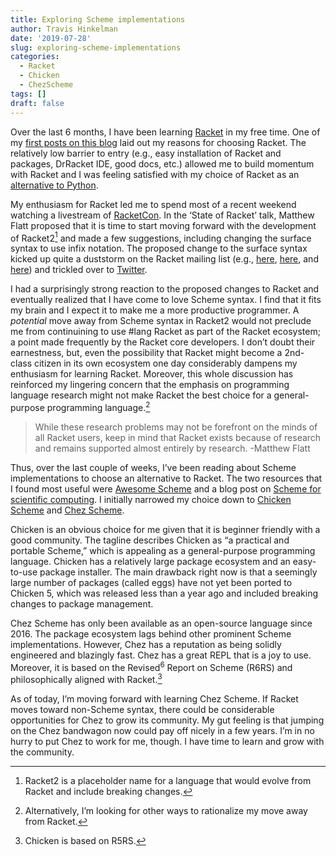 ```yaml
---
title: Exploring Scheme implementations
author: Travis Hinkelman
date: '2019-07-28'
slug: exploring-scheme-implementations
categories:
  - Racket
  - Chicken
  - ChezScheme
tags: []
draft: false
---
```


Over the last 6 months, I have been learning [Racket](https://racket-lang.org) in my free time. One of my [first posts on this blog](/post/programming-horizons/) laid out my reasons for choosing Racket. The relatively low barrier to entry (e.g., easy installation of Racket and packages, DrRacket IDE, good docs, etc.) allowed me to build momentum with Racket and I was feeling satisfied with my choice of Racket as an [alternative to Python](https://dustycloud.org/blog/racket-is-an-acceptable-python/).

My enthusiasm for Racket led me to spend most of a recent weekend watching a livestream of [RacketCon](https://con.racket-lang.org). In the 'State of Racket' talk, Matthew Flatt proposed that it is time to start moving forward with the development of Racket2^[Racket2 is a placeholder name for a language that would evolve from Racket and include breaking changes.] and made a few suggestions, including changing the surface syntax to use infix notation. The proposed change to the surface syntax kicked up quite a duststorm on the Racket mailing list (e.g., [here](https://groups.google.com/d/msg/racket-users/HiC7z3A5O-k/XPR2wbSJCQAJ), [here](https://groups.google.com/d/msg/racket-users/ewWuCvbe93k/e-tMWwlVAwAJ), and [here](https://groups.google.com/d/msg/racket-users/vN_1uUJZnXo/5bXiMEBvCgAJ)) and trickled over to [Twitter](https://twitter.com/lexi_lambda/status/1152171606648786945).

I had a surprisingly strong reaction to the proposed changes to Racket and eventually realized that I have come to love Scheme syntax. I find that it fits my brain and I expect it to make me a more productive programmer. A *potential* move away from Scheme syntax in Racket2 would not preclude me from continuining to use #lang Racket as part of the Racket ecosystem; a point made frequently by the Racket core developers. I don't doubt their earnestness, but, even the possibility that Racket might become a 2nd-class citizen in its own ecosystem one day considerably dampens my enthusiasm for learning Racket. Moreover, this whole discussion has reinforced my lingering concern that the emphasis on programming language research might not make Racket the best choice for a general-purpose programming language.^[Alternatively, I'm looking for other ways to rationalize my move away from Racket.]

>While these research problems may not be forefront on the minds of all Racket users, keep in mind that Racket exists because of research and remains supported almost entirely by research. -Matthew Flatt

Thus, over the last couple of weeks, I've been reading about Scheme implementations to choose an alternative to Racket. The two resources that I found most useful were [Awesome Scheme](https://github.com/schemedoc/awesome-scheme) and a blog post on [Scheme for scientific computing](http://fmnt.info/blog/20181029_scheme.html). I initially narrowed my choice down to [Chicken Scheme](https://www.call-cc.org) and [Chez Scheme](https://cisco.github.io/ChezScheme/).

Chicken is an obvious choice for me given that it is beginner friendly with a good community. The tagline describes Chicken as "a practical and portable Scheme," which is appealing as a general-purpose programming language. Chicken has a relatively large package ecosystem and an easy-to-use package installer. The main drawback right now is that a seemingly large number of packages (called eggs) have not yet been ported to Chicken 5, which was released less than a year ago and included breaking changes to package management.

Chez Scheme has only been available as an open-source language since 2016. The package ecosystem lags behind other prominent Scheme implementations. However, Chez has a reputation as being solidly engineered and blazingly fast. Chez has a great REPL that is a joy to use. Moreover, it is based on the Revised<sup>6</sup> Report on Scheme (R6RS) and philosophically aligned with Racket.^[Chicken is based on R5RS.]

As of today, I'm moving forward with learning Chez Scheme. If Racket moves toward non-Scheme syntax, there could be considerable opportunities for Chez to grow its community. My gut feeling is that jumping on the Chez bandwagon now could pay off nicely in a few years. I'm in no hurry to put Chez to work for me, though. I have time to learn and grow with the community.

